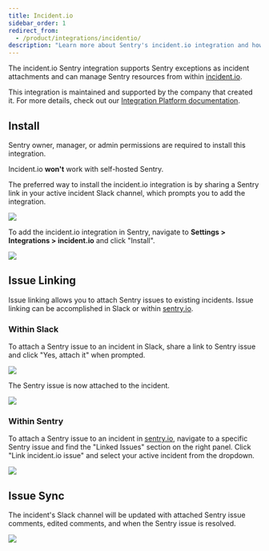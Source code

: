 ```yaml
---
title: Incident.io
sidebar_order: 1
redirect_from:
  - /product/integrations/incidentio/
description: "Learn more about Sentry's incident.io integration and how you can easily attach Sentry issues to ongoing incidents."
---
```


The incident.io Sentry integration supports Sentry exceptions as incident attachments and can manage Sentry resources from within [incident.io](incident.io).

This integration is maintained and supported by the company that created it. For more details, check out our [Integration Platform documentation](/product/integrations/integration-platform/).

## Install

<Note>

Sentry owner, manager, or admin permissions are required to install this integration.

Incident.io **won't** work with self-hosted Sentry.

</Note>

The preferred way to install the incident.io integration is by sharing a Sentry link in your active incident Slack channel, which prompts you to add the integration.

![](incidentio-slack-install.png)

To add the incident.io integration in Sentry, navigate to **Settings > Integrations > incident.io** and click "Install".

![](incidentio-install.png)

## Issue Linking

Issue linking allows you to attach Sentry issues to existing incidents. Issue linking can be accomplished in Slack or within [sentry.io](https://sentry.io).

### Within Slack

To attach a Sentry issue to an incident in Slack, share a link to Sentry issue and click "Yes, attach it" when prompted.

![](incidentio-attach-prompt.png)

The Sentry issue is now attached to the incident.

![](incidentio-attach-post.png)


### Within Sentry

To attach a Sentry issue to an incident in [sentry.io](https://sentry.io), navigate to a specific Sentry issue and find the "Linked Issues" section on the right panel. Click "Link incident.io issue" and select your active incident from the dropdown.

![](incidentio-link-issue.png)

## Issue Sync

The incident's Slack channel will be updated with attached Sentry issue comments, edited comments, and when the Sentry issue is resolved.

![](incidentio-issue-sync.png)
